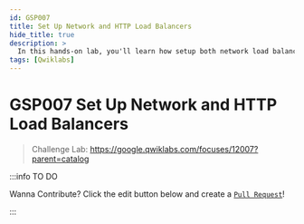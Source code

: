```yaml
---
id: GSP007
title: Set Up Network and HTTP Load Balancers
hide_title: true
description: >
  In this hands-on lab, you'll learn how setup both network load balancers and HTTP load balancers for your application running in Compute Engine virtual machines.
tags: [Qwiklabs]
---
```


<head>
  <meta name="keywords" content={require("../seo/keywords").add(`GSP007`)} />
</head>

<!-- Do Not Update Above -->

# GSP007 Set Up Network and HTTP Load Balancers

> Challenge Lab: https://google.qwiklabs.com/focuses/12007?parent=catalog


:::info TO DO

Wanna Contribute? Click the edit button below and create a [`Pull Request`](https://github.com/jhasuraj01/qwiklabs/tree/main/docs/GSP322.mdx)!

:::